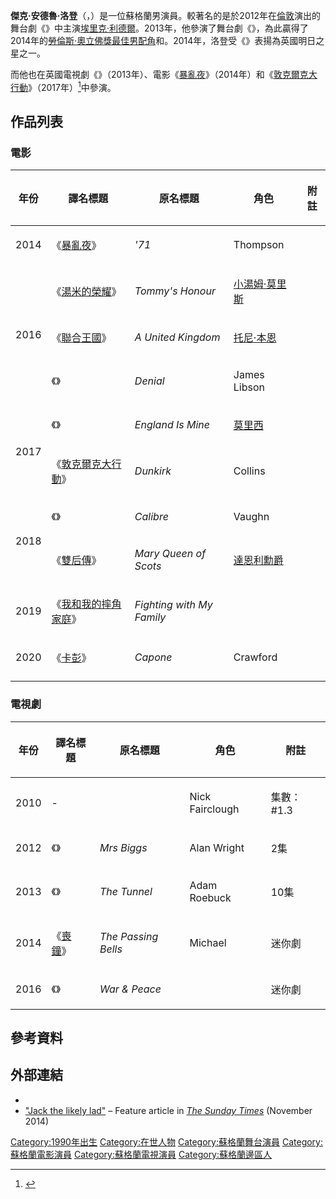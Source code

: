 {{noteTA
|G1=Show
|G2=Movie
|G3=TV
|1=zh-hk:鄧寇克大行動;zh-tw:敦克爾克大行動;zh-cn:敦刻尔克;
}}
{{Infobox entertainer
| type          = 男演員
| name          = 傑克·洛登
| foreignname   = Jack Lowden
| caption       = 洛登於2017年
| image         = Jack Lowden.jpg
| birth_name    = 傑克·安德魯·洛登<br>（Jack Andrew Lowden）<ref name=birth>{{Cite web |url=https://familysearch.org/ark:/61903/1:1:QV4P-12WZ |title=Birth Registry, Chelmsford Registration District, County of Essex, April–June 1990, Volume 9, p. 2807. |accessdate=2016-06-06 |archive-date=2016-03-04 |archive-url=https://web.archive.org/web/20160304225115/https://familysearch.org/ark:/61903/1:1:QV4P-12WZ |dead-url=no }}</ref>
| birth_date    = {{Birth date and age|1990|06|02}}
| birth_place   = {{ENG}}[[埃塞克斯郡|埃塞克斯郡]]，[[切爾姆斯福德|切爾姆斯福德]]<ref name=birth/>
| nationality   = {{GBR}}<br>{{SCO}}
|民族  = [[蘇格蘭人|蘇格蘭人]]
| occupation    = 演員
| years_active  = 2010年至今
| awards        = '''[[勞倫斯·奧立佛獎|勞倫斯·奧立佛獎最佳男配角]]'''<br>2014年 《{{link-en|群鬼 (戲劇)|Ghosts (play)|群鬼}}》<br>'''{{link-en|伊恩·查里森獎|Ian Charleson Awards|伊恩·查爾森獎}}'''<br>2014年 《群鬼》
}}
'''傑克·安德魯·洛登'''（{{lang-en|'''Jack Andrew Lowden'''}}，{{bd|1990年|6月2日}}）是一位蘇格蘭男演員。較著名的是於2012年在[[倫敦|倫敦]]演出的舞台劇《{{link-en|火戰車 (戲劇)|Chariots of Fire (play)|火戰車}}》中主演[[埃里克·利德爾|埃里克·利德爾]]。2013年，他參演了舞台劇《{{link-en|群鬼 (戲劇)|Ghosts (play)|群鬼}}》，為此贏得了2014年的[[勞倫斯·奧立佛獎|勞倫斯·奧立佛獎最佳男配角]]和{{link-en|伊恩·查里森獎|Ian Charleson Awards|伊恩·查爾森獎}}。2014年，洛登受《{{link-en|國際銀幕|Screen International|銀幕日報}}》表揚為英國明日之星之一。

而他也在英國電視劇《{{link-en|邊隧謎案|The Tunnel (TV series)}}》（2013年）、電影《[[暴亂夜|暴亂夜]]》（2014年）和《[[敦克爾克_(電影)|敦克爾克大行動]]》（2017年）<ref>{{cite web|url=http://deadline.com/2016/03/jack-lowden-in-talks-christopher-nolan-dunkirk-world-war-2-operation-dynamo-1201718511/|title=Jack Lowden & Aneurin Barnard In Talks For Major Roles In Christopher Nolan’s ‘Dunkirk’|first=Ali|last=Jaafar|date=2016-03-11|publisher=''[[Deadline.com|Deadline.com]]''|accessdate=2016-05-17|archive-date=2016-03-12|archive-url=https://web.archive.org/web/20160312063822/http://deadline.com/2016/03/jack-lowden-in-talks-christopher-nolan-dunkirk-world-war-2-operation-dynamo-1201718511/|dead-url=no}}</ref>中參演。

== 作品列表 ==
=== 電影 ===
{| class="wikitable"
|-  style="background:#b0c4de; text-align:center;"
! 年份
! 譯名標題
! 原名標題
! 角色
! 附註
|-
| 2014
| 《[[暴亂夜|暴亂夜]]》
| '''71''
| Thompson
|
|-
| rowspan="3"| 2016
| 《[[湯米的榮耀|湯米的榮耀]]》
| ''Tommy's Honour''
| [[小湯姆·莫里斯|小湯姆·莫里斯]]
| 
|-
| 《[[聯合王國_(電影)|聯合王國]]》
| ''A United Kingdom''
| [[托尼·本恩|托尼·本恩]]
| 
|-
| 《{{link-en|永不退讓|Denial (2016 film)}}》
| ''Denial''
| James Libson
| 
|-
| rowspan="2"| 2017
| 《{{link-en|我的英格蘭|England Is Mine|我的英格蘭}}》
| ''England Is Mine''
| [[莫里西|莫里西]]
| 
|-
| 《[[敦克爾克大行動|敦克爾克大行動]]》
| ''Dunkirk''
| Collins
|
|-
| rowspan="2"| 2018
| 《{{link-en|獵日槍管|Calibre (film)}}》
| ''Calibre''
| Vaughn 
|
|-
| 《[[雙后傳|雙后傳]]》
| ''Mary Queen of Scots''
| [[亨利·斯圖亞特_(達恩利勳爵)|達恩利勳爵]]
|
|- 
| 2019
| 《[[我和我的摔角家庭|我和我的摔角家庭]]》
| ''Fighting with My Family''
| {{link-en|扎克·查德克|Zak Zodiac}}
|
|-
| 2020
| 《[[卡彭_(2020年電影)|卡彭]]》
| ''Capone''
| Crawford
| 
|- 
|}

=== 電視劇 ===
{| class="wikitable" border="1"
|-
! 年份
! 譯名標題
! 原名標題
! 角色
! 附註
|-
| 2010
| -
| ''{{link-en|Being Victor|Being Victor}}'' 
| Nick Fairclough  
| 集數：#1.3
|-
| 2012
| 《{{link-en|比格斯夫人|Mrs Biggs}}》
| ''Mrs Biggs''  
| Alan Wright
| 2集
|-
| 2013
| 《{{link-en|邊隧謎案|The Tunnel (TV series)}}》
| ''The Tunnel''
| Adam Roebuck
| 10集
|-
| 2014
| 《[[喪鐘_(電視劇)|喪鐘]]》
| ''The Passing Bells''
| Michael
| 迷你劇
|-
| 2016
| 《{{link-en|戰爭與和平 (2016年電視劇)|War & Peace (2016 TV series)|戰爭與和平}}》
| ''War & Peace''
| {{link-en|尼古拉·羅斯托夫|Nikolai Rostov}} 
| 迷你劇
|}

==參考資料==
{{reflist|30em}}

== 外部連結 ==
{{Commonscat|Jack Lowden|傑克·洛登}}
*{{IMDb name|4110963|Jack Lowden}}
*[http://www.thesundaytimes.co.uk/sto/culture/film_and_tv/article1476889.ece "Jack the likely lad"] {{Wayback|url=http://www.thesundaytimes.co.uk/sto/culture/film_and_tv/article1476889.ece |date=20160304060644 }} – Feature article in ''[[The_Sunday_Times|The Sunday Times]]'' (November 2014)

{{Authority control}}
{{DEFAULTSORT:Lowden, Jack}}
[[Category:1990年出生|Category:1990年出生]]
[[Category:在世人物|Category:在世人物]]
[[Category:蘇格蘭舞台演員|Category:蘇格蘭舞台演員]]
[[Category:蘇格蘭電影演員|Category:蘇格蘭電影演員]]
[[Category:蘇格蘭電視演員|Category:蘇格蘭電視演員]]
[[Category:蘇格蘭邊區人|Category:蘇格蘭邊區人]]